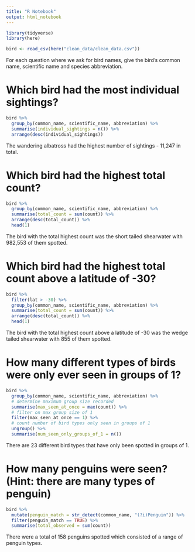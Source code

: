 ```yaml
---
title: "R Notebook"
output: html_notebook
---
```


```r

library(tidyverse)
library(here)

```

```r

bird <- read_csv(here("clean_data/clean_data.csv"))

```

For each question where we ask for bird names, give the bird’s common name, 
scientific name and species abbreviation.

# Which bird had the most individual sightings?

```r

bird %>% 
  group_by(common_name, scientific_name, abbreviation) %>%
  summarise(individual_sightings = n()) %>% 
  arrange(desc(individual_sightings))

```
The wandering albatross had the highest number of sightings - 11,247 in total.

# Which bird had the highest total count?

```r

bird %>% 
  group_by(common_name, scientific_name, abbreviation) %>% 
  summarise(total_count = sum(count)) %>%
  arrange(desc(total_count)) %>% 
  head(1)

```
The bird with the total highest count was the short tailed shearwater with
982,553 of them spotted.

# Which bird had the highest total count above a latitude of -30?

```r

bird %>% 
  filter(lat > -30) %>% 
  group_by(common_name, scientific_name, abbreviation) %>% 
  summarise(total_count = sum(count)) %>%
  arrange(desc(total_count)) %>% 
  head(1)

```
The bird with the total highest count above a latitude of -30 was the wedge 
tailed shearwater with 855 of them spotted.

# How many different types of birds were only ever seen in groups of 1?

```r

bird %>% 
  group_by(common_name, scientific_name, abbreviation) %>%
  # determine maximum group size recorded
  summarise(max_seen_at_once = max(count)) %>% 
  # filter on max group size of 1
  filter(max_seen_at_once == 1) %>%
  # count number of bird types only seen in groups of 1
  ungroup() %>% 
  summarise(num_seen_only_groups_of_1 = n())

```
There are 23 different bird types that have only been spotted in groups of 1.

# How many penguins were seen? (Hint: there are many types of penguin)

```r
bird %>% 
  mutate(penguin_match = str_detect(common_name, "(?i)Penguin")) %>% 
  filter(penguin_match == TRUE) %>%
  summarise(total_observed = sum(count))

```
There were a total of 158 penguins spotted which consisted of a range of 
penguin types.